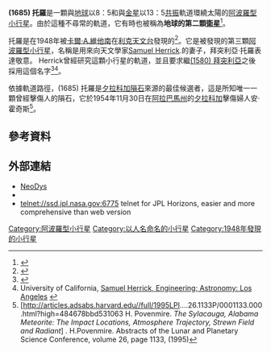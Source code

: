 {{Infobox planet
| width           = 25em
| background      = #FFFFC0 
| name            = 1685 Toro
| discoverer      = [[卡爾·A.維他南|卡爾·A.維他南]]
| discovered      = 1948年7月17日
| alt_names       = 1948 OA
| mp_category     = [[阿波羅型小行星|阿波羅]], [[火星軌道穿越小行星|火星軌道穿越者]]
| epoch           = 2005年12月1日 ([[儒略日|JD]] 2453705.5)
| semimajor       = 1.367 [[天文單位|AU]]
| perihelion      = 0.771 AU
| aphelion        = 1.963 AU
| eccentricity    = 0.436
| period          = 583.957 [[日|d]]
| inclination     = 9.380 [[度|°]]
| asc_node        = 274.355°
| arg_peri        = 127.037°
| mean_anomaly    = 266.113°
| avg_speed       = 24.217 km/s
| dimensions      = 3 km <ref name="NYTimes1948b" />
| mass            =
| density         =
| surface_grav    =
| escape_velocity =
| rotation        = 10.2 [[小時|h]]
| spectral_type   = S
| abs_magnitude   = 14.0-14.4
| albedo          = .31
| single_temperature =
}}

'''(1685) 托羅'''是一顆與[[地球|地球]]以8：5和與[[金星|金星]]以13：5[[軌道共振|共振]]軌道環繞太陽的[[阿波羅型小行星|阿波羅型小行星]]。由於這種不尋常的軌道，它有時也被稱為'''地球的第二顆[[衛星|衛星]]'''<ref>{{cite web | author=Bruce Duensing | title=Ruminations On An Asteroid Named 1685 Toro | url=http://materialintangible.blogspot.com/2009/02/ruminations-on-asteroid-named-1685-toro.html | work=Intangible Materiality | date=2009-02-16| accessdate=4 August 2011 | archive-date=2012-09-29 | archive-url=https://www.webcitation.org/6B2MwKgGn?url=http://materialintangible.blogspot.com/2009/02/ruminations-on-asteroid-named-1685-toro.html | dead-url=no }}</ref>。

托羅是在1948年被[[卡爾·A.維他南|卡爾·A.維他南]]在[[利克天文台|利克天文台]]發現的<ref name="NYTimes1948b">{{cite newspaper | newspaper=The New York Times | url=http://select.nytimes.com/gst/abstract.html?res=F00F1EFE3F5E167B93C4AB1789D95F4C8485F9 | date=December 26, 1948 | title=Science in Review: Research Work in Astronomy and Cancer Lead Year's List of Scientific Developments | author=Waldemar Kaempffert | page=87 | issn=1494850 | accessdate=4 August 2011 | archive-date=2012-09-29 | archive-url=https://www.webcitation.org/6B2Mvo0Ri?url=http://select.nytimes.com/gst/abstract.html?res=F00F1EFE3F5E167B93C4AB1789D95F4C8485F9 | dead-url=no }}</ref>。它是被發現的第三顆[[阿波羅型小行星|阿波羅型小行星]]，名稱是用來向天文學家[[Samuel_Herrick_(astronomer)|Samuel Herrick]].的妻子，拜突利亞·托羅表達敬意。  Herrick曾經研究這顆小行星的軌道，並且要求繼[[小行星1580|(1580) 拜突利亞]]之後採用這個名字<ref>{{cite book | last=Schmadel | first=Lutz D. | url=http://books.google.com/books?id=uwGbkbhMVyAC&printsec=frontcover&source=gbs_v2_summary_r&cad=0#v=onepage&q&f=false | title=Dictionary of Minor Planet Names: Addendum to Fifth Edition: 2006-2008 | location=Berlin | publisher=Springer Berlin | year=2009 | isbn=9783642019647 | accessdate=4 August 2011 | archive-date=2013-12-31 | archive-url=https://web.archive.org/web/20131231224639/http://books.google.com/books?id=uwGbkbhMVyAC&printsec=frontcover&source=gbs_v2_summary_r&cad=0#v=onepage&q&f=false | dead-url=no }}</ref><ref>University of California, [http://content.cdlib.org/view?docId=hb9k4009c7;NAAN=13030&doc.view=frames&chunk.id=div00024&toc.depth=1&toc.id=&brand=calisphere Samuel Herrick, Engineering; Astronomy: Los Angeles] {{Wayback|url=http://content.cdlib.org/view?docId=hb9k4009c7;NAAN=13030&doc.view=frames&chunk.id=div00024&toc.depth=1&toc.id=&brand=calisphere |date=20181122135737 }}</ref>。

依據軌道路徑，(1685) 托羅是[[夕拉科加隕石|夕拉科加隕石]]來源的最佳候選者，這是所知唯一一顆曾經擊傷人的隕石，它於1954年11月30日在[[阿拉巴馬州|阿拉巴馬州]]的[[夕拉科加|夕拉科加]]擊傷婦人安·霍奇斯<ref name=povenmire>[http://articles.adsabs.harvard.edu//full/1995LPI....26.1133P/0001133.000.html?high=484678bbd531063 H. Povenmire. ''The Sylacauga, Alabama Meteorite: The Impact Locations, Atmosphere Trajectory, Strewn Field and Radiant''] {{Wayback|url=http://articles.adsabs.harvard.edu//full/1995LPI....26.1133P/0001133.000.html?high=484678bbd531063 |date=20200513185032 }}. H.Povenmire. Abstracts of the Lunar and Planetary Science Conference, volume 26, page 1133, (1995)</ref>。

==參考資料==
{{Reflist}}

==外部連結==
* [http://newton.dm.unipi.it/neodys/index.php?pc=1.1.0&n=1685 NeoDys] {{Wayback|url=http://newton.dm.unipi.it/neodys/index.php?pc=1.1.0&n=1685 |date=20170822053957 }}
* {{JPL small body}}
* telnet://ssd.jpl.nasa.gov:6775 telnet for JPL Horizons, easier and more comprehensive than web version

{{小天體}}

{{Minor planets navigator|1684 Iguassú|1686 De Sitter}}

{{DEFAULTSORT:Toro}}
[[Category:阿波羅型小行星|Category:阿波羅型小行星]]
[[Category:以人名命名的小行星|Category:以人名命名的小行星]]
[[Category:1948年發現的小行星|Category:1948年發現的小行星]]